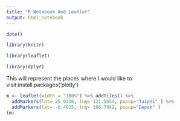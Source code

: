 ```yaml
---
title: "R Notebook And Leaflet"
output: html_notebook
---
```


```r
date()
```

```r
library(knitr)

library(leaflet)

library(dplyr)
```


This will represent the places where I would like to visit:install.packages('plotly')

```r
m <- leaflet(width = "100%") %>% addTiles() %>%  
  addMarkers(lat= 25.0330, lng= 121.5654, popup="Taipei" ) %>%
  addMarkers(lat= -6.4025, lng= 106.7942, popup="Depok" )
(m)
```